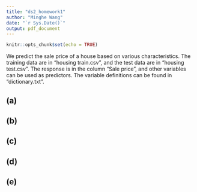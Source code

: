 ```yaml
---
title: "ds2_homework1"
author: "Minghe Wang"
date: "`r Sys.Date()`"
output: pdf_document
---
```


```r
knitr::opts_chunk$set(echo = TRUE)
```

We predict the sale price of a house based on various characteristics. The training data are in “housing train.csv”, and the test data are in “housing test.csv”. The response is in the column “Sale price”, and other variables can be used as predictors. The variable definitions can be found in “dictionary.txt”.

## (a)



## (b)

## (c)

## (d)

## (e)